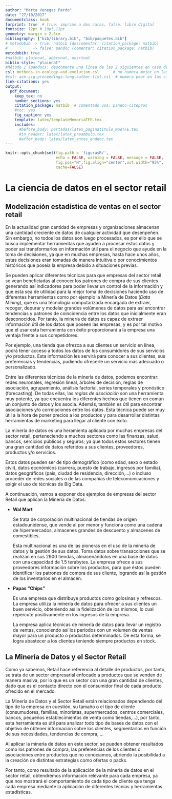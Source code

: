 ```yaml
---
author: "Marta Venegas Pardo"
date: "27/10/2017"
documentclass: book
forprint: true  # true: imprime a dos caras, false: libro digital
fontsize: 12pt # 10pt,11pt
geometry: margin = 2.5cm 
bibliography: ["bib/library.bib", "bib/paquetes.bib"]
# metodobib -> true: natbib (descomentar: citation_package: natbib) 
#           -> false: pandoc (comentar: citation_package: natbib)
metodobib: true
#natbib: plainnat, abbrvnat, unsrtnat
biblio-style: "plainnat"
#Método 2 (pandoc): descomente una línea de las 2 siguientes en caso de usarlo
csl: methods-in-ecology-and-evolution.csl      # no numera mejor en las citas
#csl: acm-sig-proceedings-long-author-list.csl  # numera peor en las citas
link-citations: yes
output: 
  pdf_document:
    keep_tex: no
    number_sections: yes
    citation_package: natbib  # comentado usa: pandoc-citeproc
    #toc: yes
    fig_caption: yes
    template: latex/templateMemoriaTFE.tex
    includes:
      #before_body: portadas/latex_paginatitulo_modTFE.tex
      #in_header: latex/latex_preambulo.tex
      #after_body: latex/latex_antes_enddoc.tex
---
```



```r
knitr::opts_chunk$set(fig.path = 'figurasR/',
                      echo = FALSE, warning = FALSE, message = FALSE,
                      fig.pos="H",fig.align="center",out.width="95%",
                      cache=FALSE)

```


<!-- \setcounter{chapter}{2} -->
<!-- \setcounter{chapter}{2} escribir 2 para capítulo 3  -->
<!-- \pagenumbering{arabic} -->

\ifdefined\ifprincipal
\else
\setlength{\parindent}{1em}
\pagestyle{fancy}
\setcounter{tocdepth}{4}
\tableofcontents
<!-- \nocite{*} -->
\fi

\ifdefined\ifdoblecara
\fancyhead{}{}
\fancyhead[LE,RO]{\scriptsize\rightmark}
\fancyfoot[LO,RE]{\scriptsize\slshape \leftmark}
\fancyfoot[C]{}
\fancyfoot[LE,RO]{\footnotesize\thepage}
\else
\fancyhead{}{}
\fancyhead[RO]{\scriptsize\rightmark}
\fancyfoot[LO]{\scriptsize\slshape \leftmark}
\fancyfoot[C]{}
\fancyfoot[RO]{\footnotesize\thepage}
\fi
\renewcommand{\headrulewidth}{0.4pt}
\renewcommand{\footrulewidth}{0.4pt}




# La ciencia de datos en el sector retail

## Modelización estadística de ventas en el sector retail

En la actualidad gran cantidad de empresas y organizaciones almacenan una cantidad creciente de datos de cualquier actividad que desenpeñen. Sin embargo, no todos los datos son luego procesados, es por ello que se busca implementar herramientas que ayuden a procesar estos datos y poder así transformarlos en información útil para el negocio que ayude en la toma de decisiones, ya que en muchas empresas, hasta hace unos años, estas decisiones eran tomadas de manera intuitiva o por conocimientos históricos que poseía la empresa debido a situaciones previas.

Se pueden aplicar diferentes técnicas para que empresas del sector retail se vean beneficiadas al conocer los patrones de compra de sus clientes generando así indicadores para poder llevar un control de la información y que esta sea de utilidad para la mejor toma de decisiones haciendo uso de diferentes herramientas como por ejemplo la Minería de Datos (*Data Mining*), que es una técnologia computarizada encargada de extraer, recoger, depurar y modelar grandes volúmenes de datos para así encontrar tendencias y patrones de coincidencia entre los datos que inicialmente eran desconocidos. Por tanto, la minería de datos es capaz de extraer información útil de los datos que poseen las empresas, y es por tal motivo que el usar esta herramienta con éxito proporcionará a la empresa una ventaja frente a sus competidores.

Por ejemplo, una tienda que ofrezca a sus clientes un servicio en línea, podrá tener acceso a todos los datos de los consumidores de sus servicios y/o productos. Esta información les servirá para conocer a sus clientes, sus preferencias y tendencias, pudiendo ofrecerle un servicio más adecuado o personalizado.

Entre las diferentes técnicas de la minería de datos, podemos encontrar: redes neuronales, regresión lineal, árboles de decisión, reglas de asociación, agrupamiento, análisis factorial, series temporales y pronóstico (forecasting). De todas ellas, las *reglas de asociación* son una herramienta muy potente, ya que encuentra los diferentes hechos que tienen en común un conjunto de datos y los asocia. Además, también es útil para encontrar asociaciones y/o correlaciones entre los datos. Esta técnica puede ser muy útil a la hora de poner precios a los productos y para desarrollar distintas herramientas de marketing para llegar al cliente con éxito.

La minería de datos es una heramienta aplicada por muchas empresas del sector retail, perteneciendo a muchos sectores como las finanzas, salud, bancos, sercicios públicos y seguros; ya que todos estos sectores tienen una gran cantidad de datos referidos a sus clientes, proveedores, productos y/o servicios.

Estos datos pueden ser de tipo demográfico (como edad, sexo o estado civil), datos económicos (carrera, puesto de trabajo, ingresos por familia), datos geográficos (país, ciudad de residencia, dirección,...) o incluso proceder de redes sociales o de las compañías de telecomunicaciones y exigir el uso de técnicas de Big Data.

A continuación, vamos a exponer dos ejemplos de empresas del sector Retail que aplican la Minería de Datos:

-   **Wal Mart**

    Se trata de corporación multinacional de tiendas de origen estadounidense, que vende al por menor y funciona como una cadena de hipermercados, almacenes grandes de descuento y almacenes de comestibles.

    Esta multinacional es una de las pioneras en el uso de la minería de datos y la gestión de sus datos. Toma datos sobre transacciones que se realizan en sus 2900 tiendas, almacenándolos en una base de datos con una capacidad de 1.5 terabytes. La empresa ofrece a sus proveedores información sobre los productos, para que éstos pueden identificar los patrones de compra de sus cliente, logrando así la gestión de los inventarios en el almacén.

-   **Papas "Chips"**

    Es una empresa que distribuye productos como golosinas y refrescos. La empresa utiliza la minería de datos para ofrecer a sus clientes un buen servicio, obteniendo así la fidelización de los mismos, lo cual repercute positivamente en los ingresos de la empresa.

    La empresa aplica técnicas de minería de datos para llevar un registro de ventas, conociendo así los períodos con un volumen de ventas mayor para un producto o productos determinados. De esta forma, se logra abastecer a los clientes teniendo siempre productos en stock.

## La Minería de Datos y el Sector Retail

Como ya sabemos, Retail hace referencia al detalle de productos, por tanto, se trata de un sector empresarial enfocado a productos que se venden de manera masiva, por lo que es un sector con una gran cantidad de clientes, dado que es el contacto directo con el consumidor final de cada producto ofrecido en el mercado.

La Minería de Datos y el Sector Retail están relacionados dependiendo del tipo de la empresa en cuestión, su tamaño o el tipo de cliente (consumudores, familias, minoristas, supermercados, centros comerciales, bancos, pequeños establecimientos de venta como tiendas,...), por tanto, esta herramienta es útil para analizar todo tipo de bases de datos con el objetivo de obtener información sobre los clientes, segmentarlos en función de sus necesidades, tendencias de compra, ...

Al aplicar la minería de datos en este sector, se pueden obtener resultados como los patrones de compra, las preferencias de los clientes o asociaciones entre productos que no conocíamos, abriendo la posibilidad a la creación de distintas estrategias como ofertas o packs.

Por tanto, como resultado de la aplicación de la minería de datos en el sector retail, obtendremos información relevante para cada empresa, ya que nos mostrará el comportamiento de cada tipo de cliente que tenga cada empresa mediante la aplicación de diferentes técnias y herramientas estadísticas.
